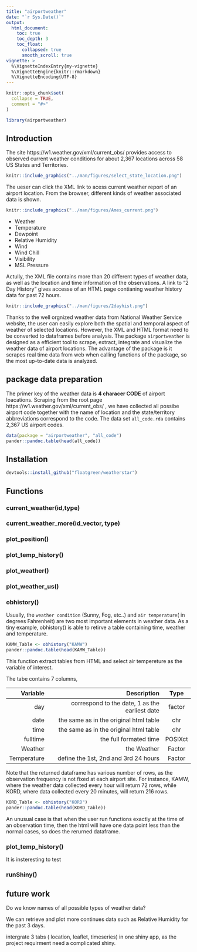 ```yaml
---
title: "airportweather"
date: "`r Sys.Date()`"
output:
  html_document:
    toc: true
    toc_depth: 3
    toc_float:
      collapsed: true
      smooth_scroll: true
vignette: >
  %\VignetteIndexEntry{my-vignette}
  %\VignetteEngine{knitr::rmarkdown}
  %\VignetteEncoding{UTF-8}
---
```


```r
knitr::opts_chunk$set(
  collapse = TRUE,
  comment = "#>"
)
```

```r
library(airportweather)
```



## Introduction

The site  https://w1.weather.gov/xml/current_obs/ provides access to observed current weather conditions for about 2,367 locations across 58 US States and Territories. 


```r
knitr::include_graphics("../man/figures/select_state_location.png")
```

The ueser can click the XML link to acess current weather report of an airport location. From the browser, different kinds of weather associated data is shown.


```r
knitr::include_graphics("../man/figures/Ames_current.png")
```


- Weather 
- Temperature 
- Dewpoint 
- Relative Humidity 
- Wind 
- Wind Chill
- Visibility 
- MSL Pressure 

Actully, the XML file contains more than 20 different types of weather data, as well as the location and time information of the observations. A link to "2 Day History" gives accesse of an HTML page contianing weather history data for past 72 hours. 

```r
knitr::include_graphics("../man/figures/2dayhist.png")
```

Thanks to the well orgnized weather data from National Weather Service website, the user can easily explore both the spatial and temporal aspect of weather of selected locations. However, the XML and HTML format need to be converted to dataframes before analysis. The package `airportweather` is designed as a efficient tool to scrape, extract, integrate and visualize the weather data of airport locations. The advantage of the package is it scrapes real time data from web when calling functions of the package, so the most up-to-date data is analyzed.


## package data preparation

The primer key of the weather data  is **4 characer CODE** of airport loacations. Scraping from the root page https://w1.weather.gov/xml/current_obs/ , we have collected all possibe airport code together with the name of location and the state/territory abbreviations correspond to the code. The data set `all_code.rda` contains 2,367 US airport codes.

```r
data(package = "airportweather", "all_code")
pander::pandoc.table(head(all_code))
```

## Installation

```r
devtools::install_github("floatgreen/weatherstar")
```


## Functions

### current_weather(id,type)

### current_weather_more(id_vector, type)

### plot_position()

### plot_temp_history()

### plot_weather()

### plot_weather_us()

### obhistory()

Usually, the `weather condition` (Sunny, Fog, etc..) and `air temperature`( in degrees Fahrenheit) are two most important elements in weather data. As a tiny example, obhistory() is able to retirve a table containing time, weather and temperature.

```r
KAMW_Table <- obhistory("KAMW")
pander::pandoc.table(head(KAMW_Table))

```
This function extract tables from HTML and select air tempereture as the  variable of interest. 

The tabe contains 7 columns,  


|Variable|Description|Type| 
|---:|---:|:----:|
|day|correspond to the date, 1 as the earliest date|factor|num|
|date|the same as in the original html table|chr|
|time|the same as in the original html table|chr|
|fulltime|the full formated time|POSIXct||
|Weather|the Weather|Factor|
|Temperature|define the 1st, 2nd and 3rd 24 hours|Factor|


Note that the returned dataframe has various number of rows, as the observation frequency is not fixed at each airport site. For instance, KAMW, where the weather data collected every hour will return 72 rows, while  KORD, where data collected every 20 minutes, will return 216 rows. 

```r
KORD_Table <- obhistory("KORD")
pander::pandoc.table(head(KORD_Table))
```

An unusual case is that when the user run functions exactly at the time of an observation time, then the html will have one data point less than the normal cases, so does the rerurned dataframe.


### plot_temp_history()

It is insteresting to test 




### runShiny()


## future work

Do we know  names of all possible types of weather data?

We can retrieve and plot more continues data such as Relative Humidity for the past 3 days.

intergrate 3 tabs ( location, leaflet, timeseries) in one shiny app, as the project requirment need a complicated shiny.


